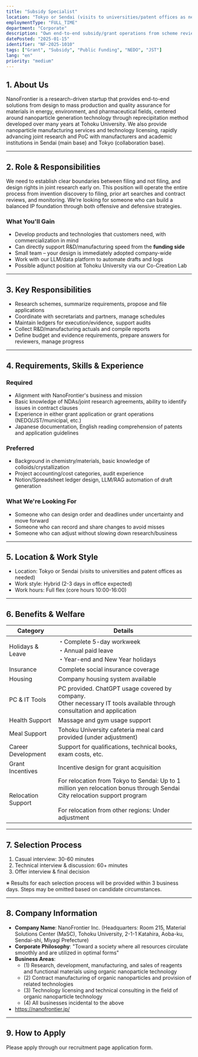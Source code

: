 ```yaml
---
title: "Subsidy Specialist"
location: "Tokyo or Sendai (visits to universities/patent offices as needed)"
employmentType: "FULL_TIME"
department: "Corporate"
description: "Own end-to-end subsidy/grant operations from scheme review and application design to execution, settlement and reporting"
datePosted: "2025-01-15"
identifier: "NF-2025-1010"
tags: ["Grant", "Subsidy", "Public Funding", "NEDO", "JST"]
lang: "en"
priority: "medium"
---
```


## 1. About Us

NanoFrontier is a research-driven startup that provides end-to-end solutions from design to mass production and quality assurance for materials in energy, environment, and pharmaceutical fields, centered around nanoparticle generation technology through reprecipitation method developed over many years at Tohoku University. We also provide nanoparticle manufacturing services and technology licensing, rapidly advancing joint research and PoC with manufacturers and academic institutions in Sendai (main base) and Tokyo (collaboration base).

---

## 2. Role & Responsibilities

We need to establish clear boundaries between filing and not filing, and design rights in joint research early on. This position will operate the entire process from invention discovery to filing, prior art searches and contract reviews, and monitoring. We're looking for someone who can build a balanced IP foundation through both offensive and defensive strategies.

### What You'll Gain

- Develop products and technologies that customers need, with commercialization in mind
- Can directly support R&D/manufacturing speed from the **funding side**
- Small team – your design is immediately adopted company-wide
- Work with our LLM/data platform to automate drafts and logs
- Possible adjunct position at Tohoku University via our Co-Creation Lab

---

## 3. Key Responsibilities

- Research schemes, summarize requirements, propose and file applications
- Coordinate with secretariats and partners, manage schedules
- Maintain ledgers for execution/evidence, support audits
- Collect R&D/manufacturing actuals and compile reports
- Define budget and evidence requirements, prepare answers for reviewers, manage progress

---

## 4. Requirements, Skills & Experience

### Required

- Alignment with NanoFrontier's business and mission
- Basic knowledge of NDAs/joint research agreements, ability to identify issues in contract clauses
- Experience in either grant application or grant operations (NEDO/JST/municipal, etc.)
- Japanese documentation, English reading comprehension of patents and application guidelines

### Preferred

- Background in chemistry/materials, basic knowledge of colloids/crystallization
- Project accounting/cost categories, audit experience
- Notion/Spreadsheet ledger design, LLM/RAG automation of draft generation

### What We're Looking For

- Someone who can design order and deadlines under uncertainty and move forward
- Someone who can record and share changes to avoid misses
- Someone who can adjust without slowing down research/business

---

## 5. Location & Work Style

- Location: Tokyo or Sendai (visits to universities and patent offices as needed)
- Work style: Hybrid (2-3 days in office expected)
- Work hours: Full flex (core hours 10:00-16:00)

---

## 6. Benefits & Welfare

| Category | Details |
| --- | --- |
| Holidays & Leave | ・Complete 5-day workweek<br/>・Annual paid leave<br/>・Year-end and New Year holidays |
| Insurance | Complete social insurance coverage |
| Housing | Company housing system available |
| PC & IT Tools | PC provided. ChatGPT usage covered by company.<br/>Other necessary IT tools available through consultation and application |
| Health Support | Massage and gym usage support |
| Meal Support | Tohoku University cafeteria meal card provided (under adjustment) |
| Career Development | Support for qualifications, technical books, exam costs, etc. |
| Grant Incentives | Incentive design for grant acquisition |
| Relocation Support | For relocation from Tokyo to Sendai: Up to 1 million yen relocation bonus through Sendai City relocation support program<br/><br/>For relocation from other regions: Under adjustment |

---

## 7. Selection Process

1. Casual interview: 30-60 minutes
2. Technical interview & discussion: 60+ minutes
3. Offer interview & final decision

※ Results for each selection process will be provided within 3 business days. Steps may be omitted based on candidate circumstances.

---

## 8. Company Information

- **Company Name**: NanoFrontier Inc. (Headquarters: Room 215, Material Solutions Center (MaSC), Tohoku University, 2-1-1 Katahira, Aoba-ku, Sendai-shi, Miyagi Prefecture)
- **Corporate Philosophy**: "Toward a society where all resources circulate smoothly and are utilized in optimal forms"
- **Business Areas**: 
  - (1) Research, development, manufacturing, and sales of reagents and functional materials using organic nanoparticle technology
  - (2) Contract manufacturing of organic nanoparticles and provision of related technologies
  - (3) Technology licensing and technical consulting in the field of organic nanoparticle technology
  - (4) All businesses incidental to the above
- https://nanofrontier.jp/

---

## 9. How to Apply

Please apply through our recruitment page application form.


